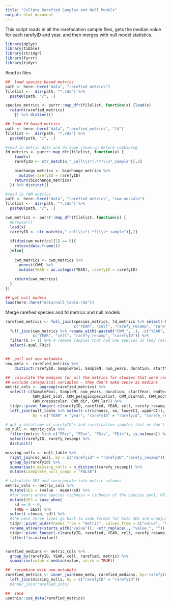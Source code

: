 ```yaml
---
title: "Collate Rarefied Samples and Null Models"
output: html_document
---
```


This script reads in all the rarefacation sample files, gets the median value for each rarefyID and year, and then merges with null model statistics.

```r
library(dplyr)
library(tibble)
library(stringr)
library(furrr)
library(tidyr)
```

Read in files
```r
##	load species based metrics
path <- here::here("data", "rarefied_metrics")
filelist <-  dir(path, "*.rda") %>%
  paste0(path, "/", .)

species_metrics <- purrr::map_dfr(filelist, function(x) {load(x)
  return(rarefied_metrics)
	}) %>% distinct()

## load fd based metrics
path <- here::here("data", "rarefied_metrics", "fd")
filelist <-  dir(path, "*.rda") %>%
  paste0(path, "/", .)

#read in metric data and do some clean up before combining
fd_metrics <- purrr::map_dfr(filelist, function(x) {
    load(x)
    rarefyID <- str_match(x,"_cell\\s*(.*?)\\s*_sample")[,2]

    biochange_metrics <- biochange_metrics %>%
      mutate(rarefyID = rarefyID)
    return(biochange_metrics)
  }) %>% distinct()

#read in CWM metrics
path <- here::here("data", "rarefied_metrics", "cwm_noscale")
filelist <-  dir(path, "*.rda") %>%
  paste0(path, "/", .)

cwm_metrics <- purrr::map_dfr(filelist, function(x) {
  #browser()
  load(x)
  rarefyID <- str_match(x,"_cell\\s*(.*?)\\s*_sample")[,2]
  
  if(dim(cwm_metrics)[1] == 0){
    return(data.frame())
  }else{
    
    cwm_metrics <- cwm_metrics %>%
      unnest(CWM) %>%
      mutate(YEAR = as.integer(YEAR), rarefyID = rarefyID)
    
    return(cwm_metrics)
  }
})

## get null models
load(here::here("data/null_table.rda"))
```

Merge rarefied species and fd metrics and null models
```r
rarefied_metrics <- full_join(species_metrics, fd_metrics %>% select(-CWM),
                              c("YEAR", "cell", "rarefy_resamp", "rarefyID")) %>%
  full_join(cwm_metrics %>% rename_with(~paste0("CWM_", .), -c("YEAR", "cell", "rarefy_resamp", "rarefyID")), 
            c("YEAR", "cell", "rarefy_resamp", "rarefyID")) %>%
  filter(S != 1) %>% # remove samples that had one species as they result in strange metric values
  select(-qual.FRic)


##	pull out new metadata
new_meta <- rarefied_metrics %>%
	distinct(rarefyID, SamplePool, SampleN, num_years, duration, startYear, endYear)

##	calculate the medians for all the metrics for studies that were rarefied
## exclude categorical variables - they don't make sense as medians
metric_cols <- ungroup(rarefied_metrics) %>%
  select(-c(SamplePool, SampleN, num_years, duration, startYear, endYear, type,
            CWM_diet_5cat, CWM_pelagicspecialist, CWM_diurnal, CWM_nocturnal, 
            CWM_crepuscular, CWM_dir, CWM_lar)) %>%
  tidyr::pivot_longer(-c(rarefyID, rarefied, YEAR, cell, rarefy_resamp), names_to = "metric") %>%
  left_join(null_table %>% select(-c(richness, se, lowerCI, upperCI)),
            by = c("YEAR" = "year", "rarefyID" = "rarefyid", "rarefy_resamp" = "rarefy_resamp", "metric" = "metric"))

# get a dataframe of rarefyID's and rarefication samples that we don't have null_model for, and a count of the number of resamples that are missing
no_null <- metric_cols %>%
  filter(metric %in% c("FRic", "FEve", "FDiv", "FDis"), is.na(mean)) %>%
  select(rarefyID, rarefy_resamp) %>%
  distinct()

missing_nulls <- null_table %>%
  right_join(no_null, by = c("rarefyid" = "rarefyID","rarefy_resamp")) %>%
  group_by(rarefyid) %>%
  summarise(n_missing_nulls = n_distinct(rarefy_resamp)) %>%
  mutate(commplete_null_samps = "FALSE")

# calculate SES and incorporate into metric columns
metric_cols <- metric_cols %>%
  mutate(SES = (value - mean)/sd) %>%
  #for years where species richness = richness of the species pool, FRic sd = 0, so use the original value with no SES correction
  mutate(SES = case_when(
    sd == 0 ~ 0,
    TRUE ~ SES)) %>%
  select(-c(mean, sd)) %>%
  #the next three lines go back to wide format for both SES and unadjusted values, then to long format incorporating SES values
  tidyr::pivot_wider(names_from = "metric", values_from = c("value", "SES")) %>%
  rename_at(vars(starts_with("value")), ~str_replace(., "value_", "")) %>%
  tidyr::pivot_longer(-c(rarefyID, rarefied, YEAR, cell, rarefy_resamp), names_to = "metric") %>%
  filter(!is.na(value))


rarefied_medians <- metric_cols %>%
  group_by(rarefyID, YEAR, cell, rarefied, metric) %>%
  summarise(value = median(value, na.rm = TRUE))

##	recombine with new metadata
rarefied_metrics <- inner_join(new_meta, rarefied_medians, by='rarefyID') %>%
  left_join(missing_nulls, by = c("rarefyID" = "rarefyid"))
  #inner_join(rarefied_ints)

##	save
usethis::use_data(rarefied_metrics)
```

